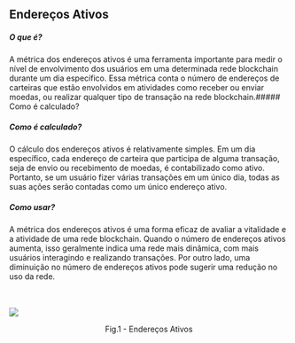 ## Endereços Ativos

##### O que é?

A métrica dos endereços ativos é uma ferramenta importante para medir o nível de envolvimento dos usuários em uma determinada rede blockchain durante um dia específico. Essa métrica conta o número de endereços de carteiras que estão envolvidos em atividades como receber ou enviar moedas, ou realizar qualquer tipo de transação na rede blockchain.##### Como é calculado?

##### Como é calculado?

O cálculo dos endereços ativos é relativamente simples. Em um dia específico, cada endereço de carteira que participa de alguma transação, seja de envio ou recebimento de moedas, é contabilizado como ativo. Portanto, se um usuário fizer várias transações em um único dia, todas as suas ações serão contadas como um único endereço ativo.

##### Como usar?

A métrica dos endereços ativos é uma forma eficaz de avaliar a vitalidade e a atividade de uma rede blockchain. Quando o número de endereços ativos aumenta, isso geralmente indica uma rede mais dinâmica, com mais usuários interagindo e realizando transações. Por outro lado, uma diminuição no número de endereços ativos pode sugerir uma redução no uso da rede.

<br></br>
![](../../imgs/oc_activeaddr.jpg)
<figcaption align="center" style={{ fontSize: "12px", color: "#B0B0B0 " }}>
  Fig.1 - Endereços Ativos
</figcaption>
